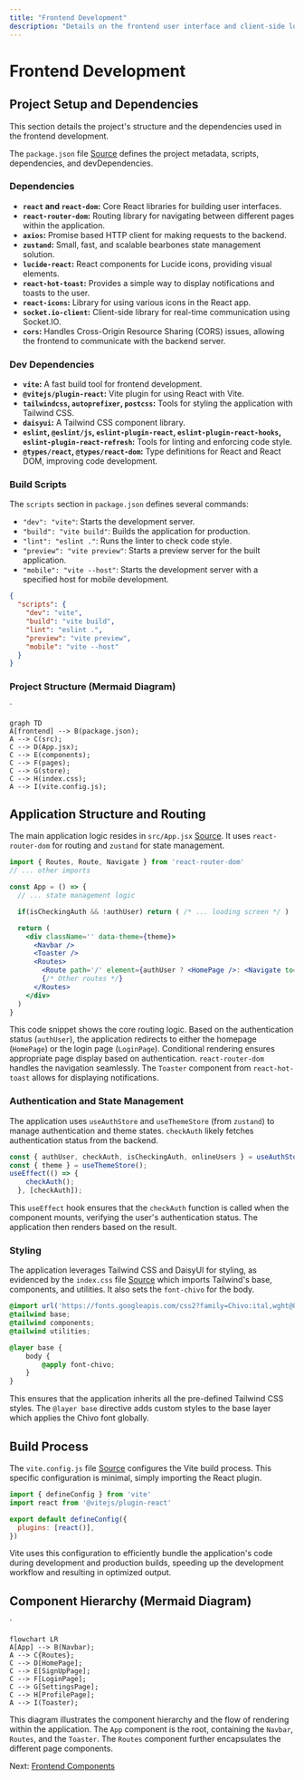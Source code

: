 ```yaml
---
title: "Frontend Development"
description: "Details on the frontend user interface and client-side logic."
---
```


# Frontend Development

<TOC />

## Project Setup and Dependencies

This section details the project's structure and the dependencies used in the frontend development.

The `package.json` file [Source](https://github.com/shinymack/Chat-App-MERN/blob/main/frontend/package.json) defines the project metadata, scripts, dependencies, and devDependencies.

### Dependencies

*   **`react` and `react-dom`:** Core React libraries for building user interfaces.
*   **`react-router-dom`:**  Routing library for navigating between different pages within the application.
*   **`axios`:**  Promise based HTTP client for making requests to the backend.
*   **`zustand`:**  Small, fast, and scalable bearbones state management solution.
*   **`lucide-react`:** React components for Lucide icons, providing visual elements.
*   **`react-hot-toast`:**  Provides a simple way to display notifications and toasts to the user.
*   **`react-icons`:** Library for using various icons in the React app.
*   **`socket.io-client`:** Client-side library for real-time communication using Socket.IO.
*   **`cors`:**  Handles Cross-Origin Resource Sharing (CORS) issues, allowing the frontend to communicate with the backend server.


### Dev Dependencies

*   **`vite`:**  A fast build tool for frontend development.
*   **`@vitejs/plugin-react`:**  Vite plugin for using React with Vite.
*   **`tailwindcss`, `autoprefixer`, `postcss`:** Tools for styling the application with Tailwind CSS.
*   **`daisyui`:**  A Tailwind CSS component library.
*   **`eslint`, `@eslint/js`, `eslint-plugin-react`, `eslint-plugin-react-hooks`, `eslint-plugin-react-refresh`:** Tools for linting and enforcing code style.
*   **`@types/react`, `@types/react-dom`:**  Type definitions for React and React DOM, improving code development.


### Build Scripts

The `scripts` section in `package.json` defines several commands:

*   `"dev": "vite"`: Starts the development server.
*   `"build": "vite build"`: Builds the application for production.
*   `"lint": "eslint ."`: Runs the linter to check code style.
*   `"preview": "vite preview"`: Starts a preview server for the built application.
*   `"mobile": "vite --host"`: Starts the development server with a specified host for mobile development.

```json
{
  "scripts": {
    "dev": "vite",
    "build": "vite build",
    "lint": "eslint .",
    "preview": "vite preview",
    "mobile": "vite --host"
  }
}
```

### Project Structure (Mermaid Diagram)

`

```mermaid
graph TD
A[frontend] --> B(package.json);
A --> C(src);
C --> D(App.jsx);
C --> E(components);
C --> F(pages);
C --> G(store);
C --> H(index.css);
A --> I(vite.config.js);
```



## Application Structure and Routing

The main application logic resides in `src/App.jsx` [Source](https://github.com/shinymack/Chat-App-MERN/blob/main/frontend/src/App.jsx).  It uses `react-router-dom` for routing and `zustand` for state management.

```jsx
import { Routes, Route, Navigate } from 'react-router-dom'
// ... other imports

const App = () => {
  // ... state management logic

  if(isCheckingAuth && !authUser) return ( /* ... loading screen */ )

  return (
    <div className='' data-theme={theme}>
      <Navbar />
      <Toaster />
      <Routes>
        <Route path='/' element={authUser ? <HomePage />: <Navigate to='/login' />} />
        {/* Other routes */}
      </Routes>
    </div> 
  )
}
```

This code snippet shows the core routing logic. Based on the authentication status (`authUser`), the application redirects to either the homepage (`HomePage`) or the login page (`LoginPage`).  Conditional rendering ensures appropriate page display based on authentication.  `react-router-dom` handles the navigation seamlessly.  The `Toaster` component from `react-hot-toast` allows for displaying notifications.


### Authentication and State Management

The application uses `useAuthStore` and `useThemeStore` (from `zustand`) to manage authentication and theme states.   `checkAuth` likely fetches authentication status from the backend.

```jsx
const { authUser, checkAuth, isCheckingAuth, onlineUsers } = useAuthStore();
const { theme } = useThemeStore();
useEffect(() => {
    checkAuth();
  }, [checkAuth]);
```

This `useEffect` hook ensures that the `checkAuth` function is called when the component mounts, verifying the user's authentication status.  The application then renders based on the result.

### Styling

The application leverages Tailwind CSS and DaisyUI for styling, as evidenced by the `index.css` file [Source](https://github.com/shinymack/Chat-App-MERN/blob/main/frontend/src/index.css) which imports Tailwind's base, components, and utilities.  It also sets the `font-chivo` for the body.

```css
@import url('https://fonts.googleapis.com/css2?family=Chivo:ital,wght@0,100..900;1,100..900&display=swap');
@tailwind base;
@tailwind components;
@tailwind utilities;

@layer base {
    body {
        @apply font-chivo;
    }
}
```

This ensures that the application inherits all the pre-defined Tailwind CSS styles. The `@layer base` directive adds custom styles to the base layer which applies the Chivo font globally.


## Build Process

The `vite.config.js` file [Source](https://github.com/shinymack/Chat-App-MERN/blob/main/frontend/vite.config.js) configures the Vite build process. This specific configuration is minimal, simply importing the React plugin.

```javascript
import { defineConfig } from 'vite'
import react from '@vitejs/plugin-react'

export default defineConfig({
  plugins: [react()],
})
```

Vite uses this configuration to efficiently bundle the application's code during development and production builds, speeding up the development workflow and resulting in optimized output.


## Component Hierarchy (Mermaid Diagram)

`

```mermaid
flowchart LR
A[App] --> B(Navbar);
A --> C{Routes};
C --> D[HomePage];
C --> E[SignUpPage];
C --> F[LoginPage];
C --> G[SettingsPage];
C --> H[ProfilePage];
A --> I(Toaster);
```



This diagram illustrates the component hierarchy and the flow of rendering within the application.  The `App` component is the root, containing the `Navbar`, `Routes`, and the `Toaster`.  The `Routes` component further encapsulates the different page components.


Next: [Frontend Components](./3.1_frontend_components.mdx)